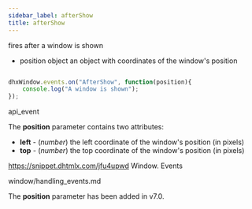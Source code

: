 ```yaml
---
sidebar_label: afterShow
title: afterShow
---
```



          


<Short>

fires after a window is shown


</Short>



- position  object      an object with coordinates of the window's position

~~~js

dhxWindow.events.on("AfterShow", function(position){
    console.log("A window is shown");
});


~~~
 api_event

<Descr>

The <strong>position</strong> parameter contains two attributes:

- <strong>left</strong> - (*number*)	the left coordinate of the window's position (in pixels)
- <strong>top</strong> - (*number*)	the top coordinate of the window's position (in pixels)


</Descr>


 https://snippet.dhtmlx.com/jfu4upwd	Window. Events

 window/handling_events.md

 
The <strong>position</strong> parameter has been added in v7.0.